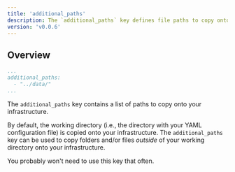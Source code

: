 ```yaml
---
title: 'additional_paths'
description: The `additional_paths` key defines file paths to copy onto your infrastructure
version: 'v0.0.6'
---
```


## Overview
  ```yaml alto.yml
  ...
  additional_paths:
    - "../data/"
  ...
  ```

  The `additional_paths` key contains a list of paths to copy onto your infrastructure.

  <Note>By default, the working directory (i.e., the directory with your YAML configuration
  file) is copied onto your infrastructure. The `additional_paths` key can be used to
  copy folders and/or files *outside* of your working directory onto your infrastructure.</Note>

  You probably won't need to use this key that often.